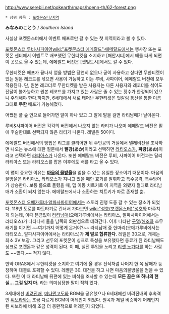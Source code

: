 http://www.serebii.net/pokearth/maps/hoenn-th/62-forest.png

 * 상위 항목 : [[포켓몬스터/지역]]

'''みなみのことう''' / ''Southern Island''

사실상 포켓몬스터에서 이벤트 배포로만 갈 수 있는 첫 지역이라고 볼 수 있다.

[[포켓몬스터 루비·사파이어]][[wiki:"포켓몬스터 에메랄드"·에메랄드]]에서는 행사장 또는 포켓몬 센터에서 이벤트로 배포했던 무한티켓을 소지하고 [해안시티]에서 배를 타게 되면 이 곳으로 올 수 있는데, 에메랄드 버전은 [잿빛도시]에서도 갈 수 있다.

무한티켓은 배포가 끝나서 얻을 방법은 당연히 없으나 굳이 사용하고 싶다면 무한티켓이 있는 원본 레코드를 섞으면 사용이 가능하고 이는 루비, 사파이어, 에메랄드 버전에 모두 적용된다. 단, 원본 레코더로 무한티켓을 받은 사용자는 다른 사용자와 레코더를 섞어도 전달이 불가능하고 원본 레코드를 가지고 있는 사람은 줄 수 있는 횟수가 한정되어 있으니 주의해야 한다.하지만, 6세대에서 새로 태어난 무한티켓은 엇갈림 통신을 통한 이름 그대로 '''무한''' 배포가 가능해졌다.

어쨌든 풀 숲 안으로 들어가면 알이 하나 있고 그 알에 말을 걸면 라티남매가 날아온다.

루비&사파이어 버전은 각각의 버전에서 나오지 않는 라티가 나오며 에메랄드 버전은 밑에 후술한대로 선택되지 않은 라티가 나온다. 레벨은 50이다.

에메랄드 버전에서의 방법은 리그를 클리어한 뒤 주인공의 거실에서 텔레비전을 조사하면 나오는 뉴스에 대한 질문에서 '''빨강(あか)'''이라고 선택하면 [[라티오스]]가, '''파랑(あお)'''이라고 선택하면 [[라티아스]]가 나온다. 또한 에메랄드 버전은 루비, 사파이어 버전과는 달리 라티아스 또는 라티오스를 잡은 이후에도 배를 타고 올 수 있다.

이 맵이 중요한 이유는 '''[[마음의 물방울]]'''을 얻을 수 있는 유일한 장소이기 때문이다. 마음의 물방울은 라티아스, 라티오스가 지니고 있을 때만 효과를 발휘하고 특수공격, 특수방어가 상승한다. 보통 롬으로 돌렸을 때, 맵 이동 치트키로 이 지역을 와봤자 절대로 라티남매가 소환이 되지 않는다. 에메랄드에서나 소환하는 치트키가 따로 존재할 뿐.

[[포켓몬스터 오메가루비·알파사파이어]]에서는 스토리 진행 도중 갈 수 있는 장소가 되었다. 118번 도로를 파도타기로 건너서 가다보면 [[wiki:"성호(포켓몬스터)"성호]]와 마주치게 되는데, 이때 뜬금없이 [[라티오스|라티]][[라티아스|남매]](오메가루비에서는 라티아스, 알파사파이어에서는 라티오스)가 나타나서 둘을 남쪽의 외딴섬으로 데려간다. 이후 나타난 [[구열]]/[[해조]]와 조무래기를 이기면 ~~여기까지 어떻게 온거야?~~ 라티남매 중 한마리(오메가루비에서는 라티오스, 알파사파이어에서는 라티아스)가 '''제 발로 합류한다.''' 레벨은 30으로, 개체는 최소 3V 보장. 그리고 선두의 포켓몬이 싱크로 특성을 보유했다면 동료가 된 라티남매도 싱크로 포켓몬과 같은 성격이 된다. 이 때, 실전 투입을 노리고 [[리셋 노가다]]를 하는 사람도 ~~많다.~~ 적지 않다.

만약 ORAS에서 무한티켓을 소지하고 여기에 올 경우 전작처럼 나머지 한 쪽 남매가 등장하며 대결로 포획할 수 있다. 레벨은 30. 대전을 하고 나면 마음의물방울을 얻을 수 있다. 또한 이 때 라티남매 뒤편에 있는 비석을 조사할 수 있는데 '''모든 꿈은 또 하나의 현실... 그걸 잊지 마.''' 라는 의미심장한 말이 적혀 있다.

3세대에선 [[버려진배]], [[머나먼고도]]와 BGM을 공유했으나 6세대에선 버려진배의 후속격인 [[씨보라]]와는 조금 다르게 BGM이 어레인지 되었다. 원곡과 제일 비슷하게 어레인지 된 씨보라에 비해 조금 더 몽환적으로 어레인지 되었다.
